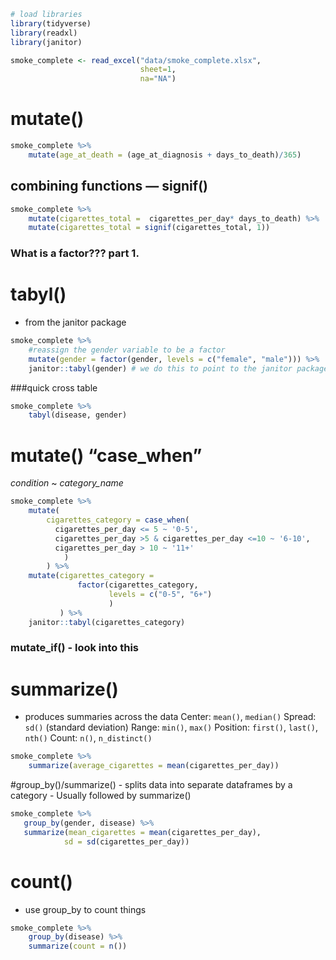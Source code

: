 ```r
# load libraries
library(tidyverse)
library(readxl)
library(janitor)

smoke_complete <- read_excel("data/smoke_complete.xlsx",
                             sheet=1,
                             na="NA")
```

# mutate()
```r
smoke_complete %>%
    mutate(age_at_death = (age_at_diagnosis + days_to_death)/365)
```
## combining functions --- signif()
```r
smoke_complete %>%
    mutate(cigarettes_total =  cigarettes_per_day* days_to_death) %>%
    mutate(cigarettes_total = signif(cigarettes_total, 1))
```
###  What is a factor??? part 1.

# tabyl()
- from the janitor package
```r
smoke_complete %>%
    #reassign the gender variable to be a factor
    mutate(gender = factor(gender, levels = c("female", "male"))) %>%
    janitor::tabyl(gender) # we do this to point to the janitor package. In case we had another package with the same name
```
###quick cross table
```r
smoke_complete %>%
    tabyl(disease, gender)

```
# mutate() "case_when"
*condition* ~ *category_name*
```r
smoke_complete %>%
    mutate(
        cigarettes_category = case_when(
          cigarettes_per_day <= 5 ~ '0-5',
          cigarettes_per_day >5 & cigarettes_per_day <=10 ~ '6-10',
          cigarettes_per_day > 10 ~ '11+'
            )
        ) %>%
    mutate(cigarettes_category =
               factor(cigarettes_category,
                      levels = c("0-5", "6+")
                      )
           ) %>%
    janitor::tabyl(cigarettes_category)
```
### mutate_if() - look into this

# summarize()
- produces summaries across the data
Center: `mean()`, `median()`
Spread: `sd()` (standard deviation)
Range: `min()`, `max()`
Position: `first()`, `last()`, `nth()`
Count: `n()`, `n_distinct()`

```r
smoke_complete %>%
    summarize(average_cigarettes = mean(cigarettes_per_day))

```

#group_by()/summarize()
- splits data into separate dataframes by a category
- Usually followed by summarize()
```r
smoke_complete %>%
   group_by(gender, disease) %>%
   summarize(mean_cigarettes = mean(cigarettes_per_day),
            sd = sd(cigarettes_per_day))
```
# count()
- use group_by to count things
```r
smoke_complete %>%
    group_by(disease) %>%
    summarize(count = n())
```
